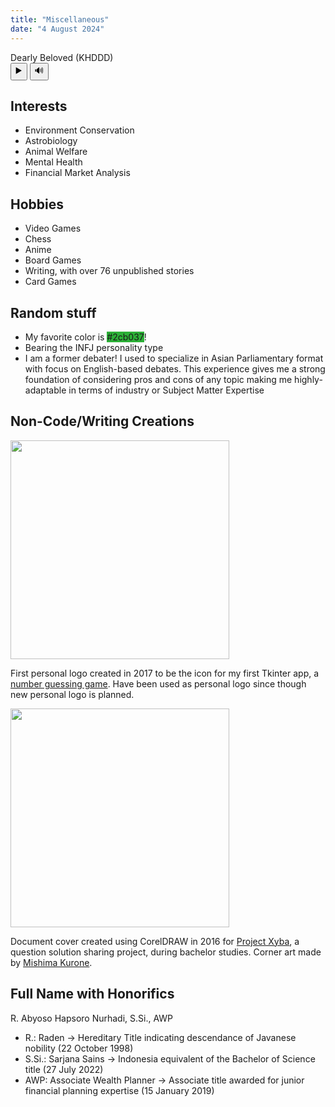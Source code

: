 ---
title: "Miscellaneous"
date: "4 August 2024"
---

<!-- EXPERIMENTAL: Background Music -->
```{=html}
<audio id="BGM" loop style="display: none;">
  <source src="misc/Dearly_Beloved-KHDDD.mp3" type="audio/mpeg">
</audio>
<div class="audio-controls">
  <div>Dearly Beloved (KHDDD)</div>
  <div class="audio-buttons">
    <button class="play-button" id="play-button">▶️</button>
    <button class="mute-button" id="mute-button">🔊</button>
  </div>
</div>

<script>
  document.addEventListener("DOMContentLoaded", function() {
    var audio = document.getElementById('BGM');
    var playButton = document.getElementById('play-button');
    var muteButton = document.getElementById('mute-button');

    // Handle play/pause button
    playButton.addEventListener('click', function() {
      if (audio.paused) {
        audio.play();
        playButton.textContent = '⏸️';
      } else {
        audio.pause();
        playButton.textContent = '▶️';
      }
    });

    // Handle mute/unmute button
    muteButton.addEventListener('click', function() {
      if (audio.muted) {
        audio.muted = false;
        muteButton.textContent = '🔊';
      } else {
        audio.muted = true;
        muteButton.textContent = '🔇';
      }
    });
  });
</script>
```

<!-- Miscellaneous -->
## Interests
- Environment Conservation
- Astrobiology
- Animal Welfare
- Mental Health
- Financial Market Analysis

## Hobbies
- Video Games
- Chess
- Anime
- Board Games
- Writing, with over 76 unpublished stories
- Card Games

## Random stuff
- My favorite color is <span style="background-color:#2cb037;">#2cb037</span>!
- Bearing the INFJ personality type
- I am a former debater! I used to specialize in Asian Parliamentary format with focus on English-based debates. This experience gives me a strong foundation of considering pros and cons of any topic making me highly-adaptable in terms of industry or Subject Matter Expertise

## Non-Code/Writing Creations
::: {layout-ncol=2}
![](misc/Xyba-Logo.ico){width=350}

First personal logo created in 2017 to be the icon for my first Tkinter app, a <a href="https://github.com/abyoso-hapsoro/past-works/tree/main/Basic%20Python/Guessing%20Game">number guessing game</a>. Have been used as personal logo since though new personal logo is planned.

![](misc/Xyba_Project-Cover.jpg){width=350}

Document cover created using CorelDRAW in 2016 for <a href="https://github.com/abyoso-hapsoro/past-works/tree/main/Mathematics%20(No%20Code)">Project Xyba</a>, a question solution sharing project, during bachelor studies. Corner art made by <a href="https://danbooru.donmai.us/posts?tags=mishima_kurone">Mishima Kurone</a>.
:::

## Full Name with Honorifics
R. Abyoso Hapsoro Nurhadi, S.Si., AWP

- R.: Raden → Hereditary Title indicating descendance of Javanese nobility (22 October 1998)
- S.Si.: Sarjana Sains → Indonesia equivalent of the Bachelor of Science title (27 July 2022)
- AWP: Associate Wealth Planner → Associate title awarded for junior financial planning expertise (15 January 2019)
